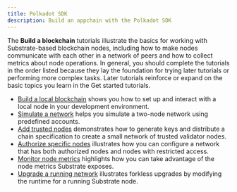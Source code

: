 ```yaml
---
title: Polkadot SDK
description: Build an appchain with the Polkadot SDK
---
```


The **Build a blockchain** tutorials illustrate the basics for working with Substrate-based blockchain nodes, including how to make nodes communicate with each other in a network of peers and how to collect metrics about node operations.
In general, you should complete the tutorials in the order listed because they lay the foundation for trying later tutorials or performing more complex tasks.
Later tutorials reinforce or expand on the basic topics you learn in the Get started tutorials.

- [Build a local blockchain](/tutorials/build-a-blockchain/build-local-blockchain/) shows you how to set up and interact with a local node in your development environment.
- [Simulate a network](/tutorials/build-a-blockchain/simulate-network/) helps you simulate a two-node network using predefined accounts.
- [Add trusted nodes](/tutorials/build-a-blockchain/add-trusted-nodes/) demonstrates how to generate keys and distribute a chain specification to create a small network of trusted validator nodes.
- [Authorize specific nodes](/tutorials/build-a-blockchain/authorize-specific-nodes/) illustrates how you can configure a network that has both authorized nodes and nodes with restricted access.
- [Monitor node metrics](/tutorials/build-a-blockchain/monitor-node-metrics/) highlights how you can take advantage of the node metrics Substrate exposes.
- [Upgrade a running network](/tutorials/build-a-blockchain/upgrade-a-running-network) illustrates forkless upgrades by modifying the runtime for a running Substrate node.